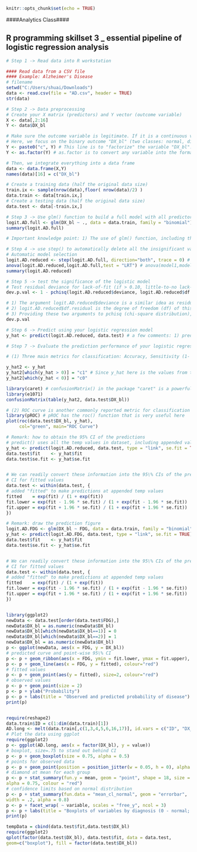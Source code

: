 ```r
knitr::opts_chunk$set(echo = TRUE)
```


####Analytics Class####

## R programming skillset 3 _ essential pipeline of logistic regression analysis

```r
# Step 1 -> Read data into R workstation

#### Read data from a CSV file 
#### Example: Alzheimer's Disease
# filename
setwd("C:/Users/shuai/Downloads")
data <- read.csv(file = "AD.csv", header = TRUE)
str(data)
```

```r
# Step 2 -> Data preprocessing
# Create your X matrix (predictors) and Y vector (outcome variable)
X <- data[,2:16]
Y <- data$DX_bl

# Make sure the outcome variable is legitimate. If it is a continuous variable (regression problem), it should be defined as a "num" variable in R. If it is a binary or a more genernal categorical variable (classification problem), it should be defined as a "factor" variable in R. 
# Here, we focus on the binary outcome "DX_bl" (two classes: normal, diseases). The following code makes sure the variable "DX_bl" is a "factor".
Y <- paste0("c", Y) # This line is to "factorize" the variable "DX_bl". It denotes "0" as "c0" and "1" as "c1", to highlight the fact that "DX_bl" is a factor variable, not a numerical variable
Y <- as.factor(Y) # as.factor is to convert any variable into the format as "factor" variable. 

# Then, we integrate everything into a data frame
data <- data.frame(X,Y)
names(data)[16] = c("DX_bl")

# Create a training data (half the original data size)
train.ix <- sample(nrow(data),floor( nrow(data)/2) )
data.train <- data[train.ix,]
# Create a testing data (half the original data size)
data.test <- data[-train.ix,]

```


```r
# Step 3 -> Use glm() function to build a full model with all predictors
logit.AD.full <- glm(DX_bl ~ ., data = data.train, family = "binomial")
summary(logit.AD.full)

# Important knowledge point: 1) The use of glm() function, including the correct specification of the regression formula (e.g., DX_bl ~ .), arguments used in the glm() (help(glm)) such as family = "binomial" means that we use glm() for logistic regression model; 2) interpretation of the results, including the significant predictors, p-values, t-tests, and R-squares, etc. 
```



```r
# Step 4 -> use step() to automatically delete all the insignificant variables
# Automatic model selection
logit.AD.reduced <- step(logit.AD.full, direction="both", trace = 0) # 1) direction="backward" was used in the example of linear regression model; here, we use  direction="both", which means we start with the full model, then sequentially both remove insignificant variables and also recruit new variables (from the ones that have been removed previously - why? remember that a variable is significant depends on what are other variables on the model already). 2) trace = 0 is to disable the presentation of showing all the models that have been evaluated along the process. If you want to see the process, simply set trace = 1 or not specify this argument (by default, trace = 1 in the function step()..)
anova(logit.AD.reduced,logit.AD.full,test = "LRT") # anova(model1,model2) is to compare if the two models, model1 and model2, are statistically different. If not statistically different, we prefer the simpler model. The argument, test = "LRT", means that a p-value will be reported via the Likelihood Ratio Test (LRT). In this example, p-value is 0.7794, indicates that the two models are not statistically different - which means the reduced model does the same good job as the full model
summary(logit.AD.reduced)
```

```r
# Step 5 -> test the significance of the logistic model
# Test residual deviance for lack-of-fit (if > 0.10, little-to-no lack-of-fit)
dev.p.val <- 1 - pchisq(logit.AD.reduced$deviance, logit.AD.reduced$df.residual)

# 1) The argument logit.AD.reduced$deviance is a similar idea as residual in regression model; 
# 2) logit.AD.reduced$df.residual is the degree of freedom (df) of this deviance. 
# 3) Providing these two arguments to pchisq (chi-square distribution), which calculates the left hand side of the area under the curve. Thus, 1 - pchisq gives you the right hand side of the area under the curve, therefore, the p-value.
dev.p.val
```


```r
# Step 6 -> Predict using your logistic regression model
y_hat <- predict(logit.AD.reduced, data.test) # a few comments: 1) predict() is a function that you can find in many R packages. R package developers usually write such a function predict(obj, data), where obj is the obj of the created model by that package, and data is the data points you want to predict on. 2) While in many cases this is not needed, sometimes you do need to specify the argument "type". Here, type = c("link", "response", "terms"). We use the default, type = "link", which means, y_hat are the values from the linear equation part of the logistic regression model. Indeed, in this way, y_hat are the intermediate values. Supposely, in this option, 0 is a cut-off value (only by default, not optimal though), i.e., if y_hat < 0, we name it as one class, and if y_hat > 0, it is another class.

```

```r
# Step 7 -> Evaluate the prediction performance of your logistic regression model

# (1) Three main metrics for classification: Accuracy, Sensitivity (1- False Positive), Specificity (1 - False Negative)

y_hat2 <- y_hat
y_hat2[which(y_hat > 0)] = "c1" # Since y_hat here is the values from the linear equation part of the logistic regression model, by default, we should use 0 as a cut-off value (only by default, not optimal though), i.e., if y_hat < 0, we name it as one class, and if y_hat > 0, it is another class.
y_hat2[which(y_hat < 0)] = "c0"

library(caret) # confusionMatrix() in the package "caret" is a powerful function to summerize the prediction performance of a classification model, reporting metrics such as Accuracy, Sensitivity (1- False Positive), Specificity (1 - False Negative), to name a few. 
library(e1071)
confusionMatrix(table(y_hat2, data.test$DX_bl))

# (2) ROC curve is another commonly reported metric for classification models
library(pROC) # pROC has the roc() function that is very useful here
plot(roc(data.test$DX_bl, y_hat),
     col="green", main="ROC Curve")


```
```r
# Remark: how to obtain the 95% CI of the predictions
# predict() uses all the temp values in dataset, including appended values
y_hat <- predict(logit.AD.reduced, data.test, type = "link", se.fit = TRUE)
data.test$fit    <- y_hat$fit
data.test$se.fit <- y_hat$se.fit


# We can readily convert these information into the 95\% CIs of the predictions (the way these 95\% CIs are derived are again, only in approximated sense). 
# CI for fitted values
data.test <- within(data.test, {
# added "fitted" to make predictions at appended temp values
fitted    = exp(fit) / (1 + exp(fit))
fit.lower = exp(fit - 1.96 * se.fit) / (1 + exp(fit - 1.96 * se.fit))
fit.upper = exp(fit + 1.96 * se.fit) / (1 + exp(fit + 1.96 * se.fit))
})
```


```r
# Remark: draw the prediction figure
logit.AD.FDG <- glm(DX_bl ~ FDG, data = data.train, family = "binomial")
y_hat <- predict(logit.AD.FDG, data.test, type = "link", se.fit = TRUE)
data.test$fit    <- y_hat$fit
data.test$se.fit <- y_hat$se.fit


# We can readily convert these information into the 95\% CIs of the predictions (the way these 95\% CIs are derived are again, only in approximated sense). 
# CI for fitted values
data.test <- within(data.test, {
# added "fitted" to make predictions at appended temp values
fitted    = exp(fit) / (1 + exp(fit))
fit.lower = exp(fit - 1.96 * se.fit) / (1 + exp(fit - 1.96 * se.fit))
fit.upper = exp(fit + 1.96 * se.fit) / (1 + exp(fit + 1.96 * se.fit))
})


library(ggplot2)
newData <- data.test[order(data.test$FDG),]
newData$DX_bl = as.numeric(newData$DX_bl)
newData$DX_bl[which(newData$DX_bl==1)] = 0
newData$DX_bl[which(newData$DX_bl==2)] = 1
newData$DX_bl = as.numeric(newData$DX_bl)
p <- ggplot(newData, aes(x = FDG, y = DX_bl))
# predicted curve and point-wise 95\% CI
p <- p + geom_ribbon(aes(x = FDG, ymin = fit.lower, ymax = fit.upper), alpha = 0.2)
p <- p + geom_line(aes(x = FDG, y = fitted), colour="red")
# fitted values
p <- p + geom_point(aes(y = fitted), size=2, colour="red")
# observed values
p <- p + geom_point(size = 2)
p <- p + ylab("Probability")
p <- p + labs(title = "Observed and predicted probability of disease")
print(p)


require(reshape2)
data.train$ID = c(1:dim(data.train)[1])
AD.long <- melt(data.train[,c(1,3,4,5,6,16,17)], id.vars = c("ID", "DX_bl"))
# Plot the data using ggplot
require(ggplot2)
p <- ggplot(AD.long, aes(x = factor(DX_bl), y = value))
# boxplot, size=.75 to stand out behind CI
p <- p + geom_boxplot(size = 0.75, alpha = 0.5)
# points for observed data
p <- p + geom_point(position = position_jitter(w = 0.05, h = 0), alpha = 0.1)
# diamond at mean for each group
p <- p + stat_summary(fun.y = mean, geom = "point", shape = 18, size = 6,
alpha = 0.75, colour = "red")
# confidence limits based on normal distribution
p <- p + stat_summary(fun.data = "mean_cl_normal", geom = "errorbar",
width = .2, alpha = 0.8)
p <- p + facet_wrap( ~ variable, scales = "free_y", ncol = 3)
p <- p + labs(title = "Boxplots of variables by diagnosis (0 - normal; 1 - patient)")
print(p)

tempData = cbind(data.test$fit,data.test$DX_bl)
require(ggplot2)
qplot(factor(data.test$DX_bl), data.test$fit, data = data.test, 
geom=c("boxplot"), fill = factor(data.test$DX_bl))
```
